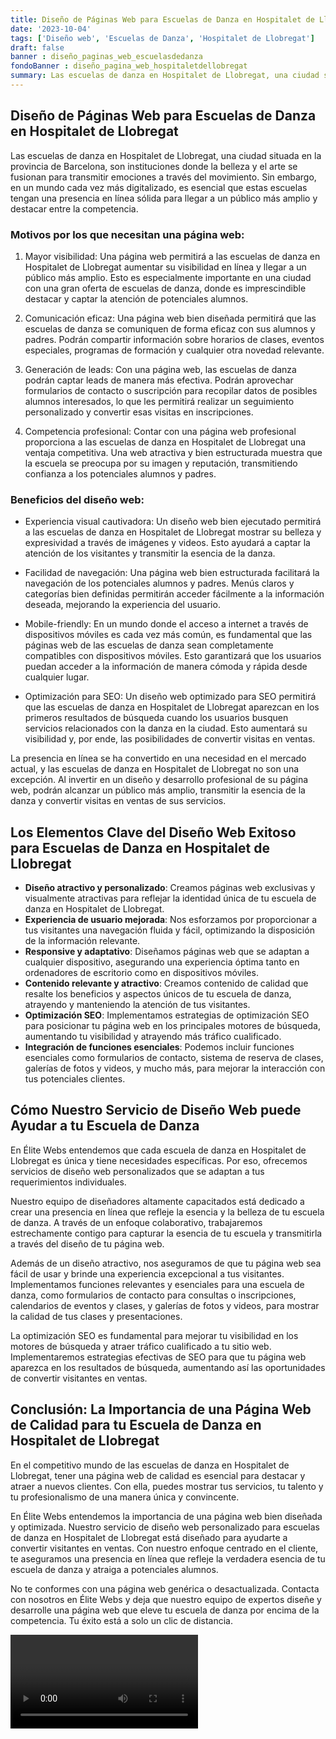 ```yaml
---
title: Diseño de Páginas Web para Escuelas de Danza en Hospitalet de Llobregat
date: '2023-10-04'
tags: ['Diseño web', 'Escuelas de Danza', 'Hospitalet de Llobregat']
draft: false
banner : diseño_paginas_web_escuelasdedanza
fondoBanner : diseño_pagina_web_hospitaletdellobregat
summary: Las escuelas de danza en Hospitalet de Llobregat, una ciudad situada en la provincia de Barcelona, son instituciones donde la belleza y el arte se fusionan para transmitir emociones a través del movimiento. Sin embargo, en un mundo cada vez más digitalizado, es esencial que estas escuelas tengan una presencia en línea sólida para llegar a un público más amplio y destacar entre la competencia.
---
```


## Diseño de Páginas Web para Escuelas de Danza en Hospitalet de Llobregat

Las escuelas de danza en Hospitalet de Llobregat, una ciudad situada en la provincia de Barcelona, son instituciones donde la belleza y el arte se fusionan para transmitir emociones a través del movimiento. Sin embargo, en un mundo cada vez más digitalizado, es esencial que estas escuelas tengan una presencia en línea sólida para llegar a un público más amplio y destacar entre la competencia.

### Motivos por los que necesitan una página web:

1. Mayor visibilidad: Una página web permitirá a las escuelas de danza en Hospitalet de Llobregat aumentar su visibilidad en línea y llegar a un público más amplio. Esto es especialmente importante en una ciudad con una gran oferta de escuelas de danza, donde es imprescindible destacar y captar la atención de potenciales alumnos.

2. Comunicación eficaz: Una página web bien diseñada permitirá que las escuelas de danza se comuniquen de forma eficaz con sus alumnos y padres. Podrán compartir información sobre horarios de clases, eventos especiales, programas de formación y cualquier otra novedad relevante.

3. Generación de leads: Con una página web, las escuelas de danza podrán captar leads de manera más efectiva. Podrán aprovechar formularios de contacto o suscripción para recopilar datos de posibles alumnos interesados, lo que les permitirá realizar un seguimiento personalizado y convertir esas visitas en inscripciones.

4. Competencia profesional: Contar con una página web profesional proporciona a las escuelas de danza en Hospitalet de Llobregat una ventaja competitiva. Una web atractiva y bien estructurada muestra que la escuela se preocupa por su imagen y reputación, transmitiendo confianza a los potenciales alumnos y padres.

### Beneficios del diseño web:

- Experiencia visual cautivadora: Un diseño web bien ejecutado permitirá a las escuelas de danza en Hospitalet de Llobregat mostrar su belleza y expresividad a través de imágenes y videos. Esto ayudará a captar la atención de los visitantes y transmitir la esencia de la danza.

- Facilidad de navegación: Una página web bien estructurada facilitará la navegación de los potenciales alumnos y padres. Menús claros y categorías bien definidas permitirán acceder fácilmente a la información deseada, mejorando la experiencia del usuario.

- Mobile-friendly: En un mundo donde el acceso a internet a través de dispositivos móviles es cada vez más común, es fundamental que las páginas web de las escuelas de danza sean completamente compatibles con dispositivos móviles. Esto garantizará que los usuarios puedan acceder a la información de manera cómoda y rápida desde cualquier lugar.

- Optimización para SEO: Un diseño web optimizado para SEO permitirá que las escuelas de danza en Hospitalet de Llobregat aparezcan en los primeros resultados de búsqueda cuando los usuarios busquen servicios relacionados con la danza en la ciudad. Esto aumentará su visibilidad y, por ende, las posibilidades de convertir visitas en ventas.

La presencia en línea se ha convertido en una necesidad en el mercado actual, y las escuelas de danza en Hospitalet de Llobregat no son una excepción. Al invertir en un diseño y desarrollo profesional de su página web, podrán alcanzar un público más amplio, transmitir la esencia de la danza y convertir visitas en ventas de sus servicios.

<GifSeo />

<Cta />

## Los Elementos Clave del Diseño Web Exitoso para Escuelas de Danza en Hospitalet de Llobregat

- **Diseño atractivo y personalizado**: Creamos páginas web exclusivas y visualmente atractivas para reflejar la identidad única de tu escuela de danza en Hospitalet de Llobregat.
- **Experiencia de usuario mejorada**: Nos esforzamos por proporcionar a tus visitantes una navegación fluida y fácil, optimizando la disposición de la información relevante.
- **Responsive y adaptativo**: Diseñamos páginas web que se adaptan a cualquier dispositivo, asegurando una experiencia óptima tanto en ordenadores de escritorio como en dispositivos móviles.
- **Contenido relevante y atractivo**: Creamos contenido de calidad que resalte los beneficios y aspectos únicos de tu escuela de danza, atrayendo y manteniendo la atención de tus visitantes.
- **Optimización SEO**: Implementamos estrategias de optimización SEO para posicionar tu página web en los principales motores de búsqueda, aumentando tu visibilidad y atrayendo más tráfico cualificado.
- **Integración de funciones esenciales**: Podemos incluir funciones esenciales como formularios de contacto, sistema de reserva de clases, galerías de fotos y videos, y mucho más, para mejorar la interacción con tus potenciales clientes.

## Cómo Nuestro Servicio de Diseño Web puede Ayudar a tu Escuela de Danza

En Élite Webs entendemos que cada escuela de danza en Hospitalet de Llobregat es única y tiene necesidades específicas. Por eso, ofrecemos servicios de diseño web personalizados que se adaptan a tus requerimientos individuales.

Nuestro equipo de diseñadores altamente capacitados está dedicado a crear una presencia en línea que refleje la esencia y la belleza de tu escuela de danza. A través de un enfoque colaborativo, trabajaremos estrechamente contigo para capturar la esencia de tu escuela y transmitirla a través del diseño de tu página web.

Además de un diseño atractivo, nos aseguramos de que tu página web sea fácil de usar y brinde una experiencia excepcional a tus visitantes. Implementamos funciones relevantes y esenciales para una escuela de danza, como formularios de contacto para consultas o inscripciones, calendarios de eventos y clases, y galerías de fotos y videos, para mostrar la calidad de tus clases y presentaciones.

La optimización SEO es fundamental para mejorar tu visibilidad en los motores de búsqueda y atraer tráfico cualificado a tu sitio web. Implementaremos estrategias efectivas de SEO para que tu página web aparezca en los resultados de búsqueda, aumentando así las oportunidades de convertir visitantes en ventas.

## Conclusión: La Importancia de una Página Web de Calidad para tu Escuela de Danza en Hospitalet de Llobregat

En el competitivo mundo de las escuelas de danza en Hospitalet de Llobregat, tener una página web de calidad es esencial para destacar y atraer a nuevos clientes. Con ella, puedes mostrar tus servicios, tu talento y tu profesionalismo de una manera única y convincente.

En Élite Webs entendemos la importancia de una página web bien diseñada y optimizada. Nuestro servicio de diseño web personalizado para escuelas de danza en Hospitalet de Llobregat está diseñado para ayudarte a convertir visitantes en ventas. Con nuestro enfoque centrado en el cliente, te aseguramos una presencia en línea que refleje la verdadera esencia de tu escuela de danza y atraiga a potenciales alumnos.

No te conformes con una página web genérica o desactualizada. Contacta con nosotros en Élite Webs y deja que nuestro equipo de expertos diseñe y desarrolle una página web que eleve tu escuela de danza por encima de la competencia. Tu éxito está a solo un clic de distancia.

<Video />

<CtaBot job='Escuelas de Danza' city='Hospitalet de Llobregat'/>

<Gmaps query='Hospitalet de Llobregat+españa+maps' />